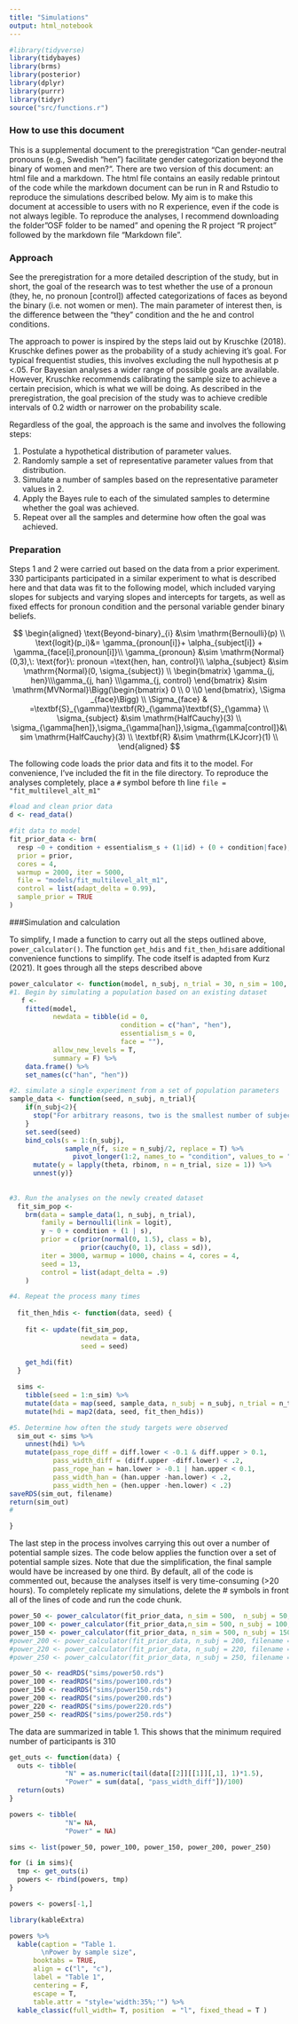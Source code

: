 ```yaml
---
title: "Simulations"
output: html_notebook
---
```


```r
#library(tidyverse)
library(tidybayes)
library(brms)
library(posterior)
library(dplyr)
library(purrr)
library(tidyr)
source("src/functions.r")
```

### How to use this document

This is a supplemental document to the preregistration "Can gender-neutral pronouns (e.g., Swedish “hen”) facilitate gender categorization beyond the binary of women and men?". There are two version of this document: an html file and a markdown. The html file contains an easily redable printout of the code while the markdown document can be run in R and Rstudio to reproduce the simulations described below. My aim is to make this document at accessible to users with no R experience, even if the code is not always legible. To reproduce the analyses, I recommend downloading the folder "OSF folder to be named" and opening the R project "R project" followed by the markdown file "Markdown file".


### Approach

See the preregistration for a more detailed description of the study, but in short, the goal of the research was to test whether the use of a pronoun (they, he, no pronoun [control]) affected categorizations of faces as beyond the binary (i.e. not women or men). The main parameter of interest then, is the difference between the "they" condition and the he and control conditions. 

The approach to power is inspired by the steps laid out by Kruschke (2018). Kruschke defines power as the probability of a study achieving it's goal. For typical frequentist studies, this involves excluding the null hypothesis at p <.05. For Bayesian analyses a wider range of possible goals are available. However, Kruschke recommends calibrating the sample size to achieve a certain precision, which is what we will be doing. As described in the preregistration, the goal precision of the study was to achieve credible intervals of 0.2 width or narrower on the probability scale. 

Regardless of the goal, the approach is the same and involves the following steps:

1. Postulate a hypothetical distribution of parameter values.
2. Randomly sample a set of representative parameter values from that distribution.
3. Simulate a number of samples based on the representative parameter values in 2.
4. Apply the Bayes rule to each of the simulated samples to determine whether the goal was achieved.
5. Repeat over all the samples and determine how often the goal was achieved. 

### Preparation

Steps 1 and 2 were carried out based on the data from a prior experiment. 330 participants participated in a similar experiment to what is described here and that data was fit to the following model, which included varying slopes for subjects and varying slopes and intercepts for targets, as well as fixed effects for pronoun condition and the personal variable gender binary beliefs. 

$$
\begin{aligned}
\text{Beyond-binary}_{i} &\sim \mathrm{Bernoulli}(p) \\
\text{logit}(p_i)&= \gamma_{pronoun[i]}+ \alpha_{subject[i]} + \gamma_{face[i],pronoun[i]}\\
\gamma_{pronoun} &\sim \mathrm{Normal}(0,3),\: \text{for}\: pronoun =\text{hen, han, control}\\
\alpha_{subject} &\sim \mathrm{Normal}(0, \sigma_{subject}) \\
\begin{bmatrix}
\gamma_{j, hen}\\\gamma_{j, han} \\\gamma_{j, control}
\end{bmatrix}
&\sim \mathrm{MVNormal}\Bigg(\begin{bmatrix} 0 \\ 0 \\0
\end{bmatrix}, \Sigma _{face}\Bigg) \\
\Sigma_{face} & =\textbf{S}_{\gamma}\textbf{R}_{\gamma}\textbf{S}_{\gamma}  \\
\sigma_{subject} &\sim \mathrm{HalfCauchy}(3) \\
\sigma_{\gamma[hen]},\sigma_{\gamma[han]},\sigma_{\gamma[control]}&\sim \mathrm{HalfCauchy}(3) \\
\textbf{R} &\sim \mathrm{LKJcorr}(1) \\
\end{aligned}
$$

The following code loads the prior data and fits it to the model. For convenience, I've included the fit in the file directory. To reproduce the analyses completely, place a `#` symbol before th line `file = "fit_multilevel_alt_m1"`

```r
#load and clean prior data
d <- read_data()

#fit data to model
fit_prior_data <- brm(
  resp ~0 + condition + essentialism_s + (1|id) + (0 + condition|face), data = d, family = bernoulli("logit"),
  prior = prior,
  cores = 4,
  warmup = 2000, iter = 5000, 
  file = "models/fit_multilevel_alt_m1",
  control = list(adapt_delta = 0.99),
  sample_prior = TRUE
)

```

###Simulation and calculation

To simplify, I made a function to carry out all the steps outlined above, `power_calculator()`. The function `get_hdis` and `fit_then_hdis`are additional convenience functions to simplify. The code itself is adapted from Kurz (2021). It goes through all the steps described above

```r
power_calculator <- function(model, n_subj, n_trial = 30, n_sim = 100, filename ) {
#1. Begin by simulating a population based on an existing dataset
   f <- 
    fitted(model,
           newdata = tibble(id = 0, 
                            condition = c("han", "hen"), 
                            essentialism_s = 0,
                            face = ""),
           allow_new_levels = T,
           summary = F) %>% 
    data.frame() %>% 
    set_names(c("han", "hen"))

#2. simulate a single experiment from a set of population parameters
sample_data <- function(seed, n_subj, n_trial){
    if(n_subj<2){
      stop("For arbitrary reasons, two is the smallest number of subjects")
    }
    set.seed(seed)
    bind_cols(s = 1:(n_subj),
              sample_n(f, size = n_subj/2, replace = T) %>% 
                pivot_longer(1:2, names_to = "condition", values_to = "theta")) %>% 
      mutate(y = lapply(theta, rbinom, n = n_trial, size = 1)) %>% 
      unnest(y)}
    
   
#3. Run the analyses on the newly created dataset
  fit_sim_pop <-
    brm(data = sample_data(1, n_subj, n_trial),
        family = bernoulli(link = logit),
        y ~ 0 + condition + (1 | s),
        prior = c(prior(normal(0, 1.5), class = b),
                  prior(cauchy(0, 1), class = sd)),
        iter = 3000, warmup = 1000, chains = 4, cores = 4,
        seed = 13,
        control = list(adapt_delta = .9)
    )

#4. Repeat the process many times
  
  fit_then_hdis <- function(data, seed) {
    
    fit <- update(fit_sim_pop, 
                  newdata = data, 
                  seed = seed)
    
    get_hdi(fit)
  }

  sims <-
    tibble(seed = 1:n_sim) %>% 
    mutate(data = map(seed, sample_data, n_subj = n_subj, n_trial = n_trial)) %>% 
    mutate(hdi = map2(data, seed, fit_then_hdis))

#5. Determine how often the study targets were observed
  sim_out <- sims %>% 
    unnest(hdi) %>% 
    mutate(pass_rope_diff = diff.lower < -0.1 & diff.upper > 0.1,
           pass_width_diff = (diff.upper -diff.lower) < .2,
           pass_rope_han = han.lower > -0.1 | han.upper < 0.1,
           pass_width_han = (han.upper -han.lower) < .2,
           pass_width_hen = (hen.upper -hen.lower) < .2) 
saveRDS(sim_out, filename)
return(sim_out)  
#

}


```

The last step in the process involves carrying this out over a number of potential sample sizes. The code below applies the function over a set of potential sample sizes. Note that due the simplification, the final sample would have be increased by one third. By default, all of the code is commented out, because the analyses itself is very time-consuming (>20 hours). To completely replicate my simulations, delete the # symbols in front all of the lines of code and run the code chunk. 

```r

power_50 <- power_calculator(fit_prior_data, n_sim = 500,  n_subj = 50,  filename = "sims/power50.rds")
power_100 <- power_calculator(fit_prior_data,n_sim = 500, n_subj = 100, filename = "sims/power100.rds")
power_150 <- power_calculator(fit_prior_data, n_sim = 500, n_subj = 150, filename = "sims/power150.rds")
#power_200 <- power_calculator(fit_prior_data, n_subj = 200, filename = "sims/power200.rds")
#power_220 <- power_calculator(fit_prior_data, n_subj = 220, filename = "sims/power220.rds")
#power_250 <- power_calculator(fit_prior_data, n_subj = 250, filename = "sims/power250.rds")

power_50 <- readRDS("sims/power50.rds")
power_100 <- readRDS("sims/power100.rds")
power_150 <- readRDS("sims/power150.rds")
power_200 <- readRDS("sims/power200.rds")
power_220 <- readRDS("sims/power220.rds")
power_250 <- readRDS("sims/power250.rds")

```
The data are summarized in table 1. This shows that the minimum required number of participants is 310

```r

get_outs <- function(data) {
  outs <- tibble(
              "N" = as.numeric(tail(data[[2]][[1]][,1], 1)*1.5), 
              "Power" = sum(data[, "pass_width_diff"])/100)
  return(outs)
}

powers <- tibble(
              "N"= NA,
              "Power" = NA)

sims <- list(power_50, power_100, power_150, power_200, power_250)

for (i in sims){
  tmp <- get_outs(i)
  powers <- rbind(powers, tmp)
}

powers <- powers[-1,]

library(kableExtra)

powers %>% 
  kable(caption = "Table 1.
        \nPower by sample size",
      booktabs = TRUE,
      align = c("l", "c"),
      label = "Table 1",
      centering = F,
      escape = T,
      table.attr = "style='width:35%;'") %>% 
  kable_classic(full_width= T, position  = "l", fixed_thead = T ) 



```




